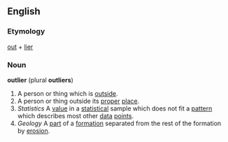 ==English==

===Etymology===
[[out]] + [[lie]]r

===Noun===
'''outlier''' (plural '''outliers''') 

#A person or thing which is [[outside]].
#A person or thing outside its [[proper]] [[place]].
#''Statistics'' A [[value]] in a [[statistical]] sample which does not fit a [[pattern]] which describes most other [[data]] [[point]]s.
#''Geology'' A [[part]] of a [[formation]] separated from the rest of the formation by [[erosion]].